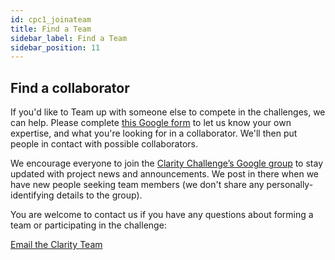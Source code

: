 ```yaml
---
id: cpc1_joinateam
title: Find a Team
sidebar_label: Find a Team
sidebar_position: 11
---
```


## Find a collaborator

If you'd like to Team up with someone else to compete in the challenges, we can help. Please complete [this Google form](https://docs.google.com/forms/d/e/1FAIpQLSexEv2FU34VMM9bR5w7dUnfqUw5aWX8aWHizVSBrFv1-B3PoQ/viewform?usp=sf_link) to let us know your own expertise, and what you're looking for in a collaborator. We'll then put people in contact with possible collaborators.



We encourage everyone to join the [Clarity Challenge’s Google group](https://groups.google.com/forum/#!forum/clarity-challenge) to stay updated with project news and announcements. We post in there when we have new people seeking team members (we don't share any personally-identifying details to the group). 

You are welcome to contact us if you have any questions about forming a team or participating in the challenge:

[Email the Clarity Team](mailto:claritychallengecontact@gmail.com)